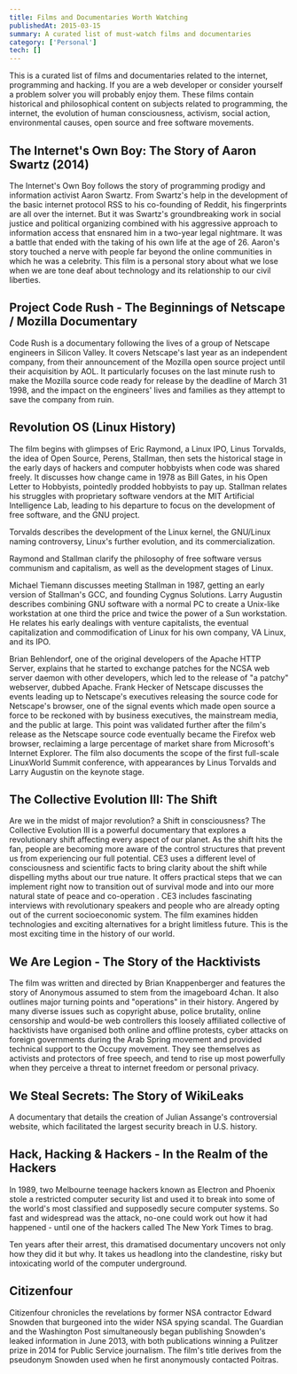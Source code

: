 ```yaml
---
title: Films and Documentaries Worth Watching
publishedAt: 2015-03-15
summary: A curated list of must-watch films and documentaries
category: ['Personal']
tech: []
---
```


This is a curated list of films and documentaries related to the internet, programming and hacking. If you are a web developer or consider yourself a problem solver you will probably enjoy them. These films contain historical and philosophical content on subjects related to programming, the internet, the evolution of human consciousness, activism, social action, environmental causes, open source and free software movements.

## The Internet's Own Boy: The Story of Aaron Swartz (2014)

The Internet's Own Boy follows the story of programming prodigy and information activist Aaron Swartz. From Swartz's help in the development of the basic internet protocol RSS to his co-founding of Reddit, his fingerprints are all over the internet. But it was Swartz's groundbreaking work in social justice and political organizing combined with his aggressive approach to information access that ensnared him in a two-year legal nightmare. It was a battle that ended with the taking of his own life at the age of 26. Aaron's story touched a nerve with people far beyond the online communities in which he was a celebrity. This film is a personal story about what we lose when we are tone deaf about technology and its relationship to our civil liberties.

## Project Code Rush - The Beginnings of Netscape / Mozilla Documentary

Code Rush is a documentary following the lives of a group of Netscape engineers in Silicon Valley. It covers Netscape's last year as an independent company, from their announcement of the Mozilla open source project until their acquisition by AOL. It particularly focuses on the last minute rush to make the Mozilla source code ready for release by the deadline of March 31 1998, and the impact on the engineers' lives and families as they attempt to save the company from ruin.

## Revolution OS (Linux History)

The film begins with glimpses of Eric Raymond, a Linux IPO, Linus Torvalds, the idea of Open Source, Perens, Stallman, then sets the historical stage in the early days of hackers and computer hobbyists when code was shared freely. It discusses how change came in 1978 as Bill Gates, in his Open Letter to Hobbyists, pointedly prodded hobbyists to pay up. Stallman relates his struggles with proprietary software vendors at the MIT Artificial Intelligence Lab, leading to his departure to focus on the development of free software, and the GNU project.   

Torvalds describes the development of the Linux kernel, the GNU/Linux naming controversy, Linux's further evolution, and its commercialization.   

Raymond and Stallman clarify the philosophy of free software versus communism and capitalism, as well as the development stages of Linux.  

Michael Tiemann discusses meeting Stallman in 1987, getting an early version of Stallman's GCC, and founding Cygnus Solutions.
Larry Augustin describes combining GNU software with a normal PC to create a Unix-like workstation at one third the price and twice the power of a Sun workstation. He relates his early dealings with venture capitalists, the eventual capitalization and commodification of Linux for his own company, VA Linux, and its IPO.

Brian Behlendorf, one of the original developers of the Apache HTTP Server, explains that he started to exchange patches for the NCSA web server daemon with other developers, which led to the release of "a patchy" webserver, dubbed Apache.
Frank Hecker of Netscape discusses the events leading up to Netscape's executives releasing the source code for Netscape's browser, one of the signal events which made open source a force to be reckoned with by business executives, the mainstream media, and the public at large. This point was validated further after the film's release as the Netscape source code eventually became the Firefox web browser, reclaiming a large percentage of market share from Microsoft's Internet Explorer.
The film also documents the scope of the first full-scale LinuxWorld Summit conference, with appearances by Linus Torvalds and Larry Augustin on the keynote stage.


## The Collective Evolution III: The Shift

Are we in the midst of major revolution?  a Shift in consciousness? The Collective Evolution III is a powerful documentary that explores a revolutionary shift affecting every aspect of our planet. As the shift hits the fan, people are becoming more aware of the control structures that prevent us from experiencing our full potential. CE3 uses a different level of consciousness and scientific facts to bring clarity about the shift while dispelling myths about our true nature. It offers practical steps that we can implement right now to transition out of survival mode and into our more natural state of peace and co-operation . CE3 includes fascinating interviews with revolutionary speakers and people who are already opting out of the current socioeconomic system. The film examines hidden technologies and exciting alternatives for a bright limitless future. This is the most exciting time in the history of our world.


## We Are Legion - The Story of the Hacktivists

The film was written and directed by Brian Knappenberger and features the story of Anonymous assumed to stem from the imageboard 4chan. It also outlines major turning points and "operations" in their history. Angered by many diverse issues such as copyright abuse, police brutality, online censorship and would-be web controllers this loosely affiliated collective of hacktivists have organised both online and offline protests, cyber attacks on foreign governments during the Arab Spring movement and provided technical support to the Occupy movement. They see themselves as activists and protectors of free speech, and tend to rise up most powerfully when they perceive a threat to internet freedom or personal privacy.


## We Steal Secrets: The Story of WikiLeaks

A documentary that details the creation of Julian Assange's controversial website, which facilitated the largest security breach in U.S. history.


## Hack, Hacking & Hackers - In the Realm of the Hackers

In 1989, two Melbourne teenage hackers known as Electron and Phoenix stole a restricted computer security list and used it to break into some of the world's most classified and supposedly secure computer systems. So fast and widespread was the attack, no-one could work out how it had happened - until one of the hackers called The New York Times to brag.

Ten years after their arrest, this dramatised documentary uncovers not only how they did it but why. It takes us headlong into the clandestine, risky but intoxicating world of the computer underground.

## Citizenfour

Citizenfour chronicles the revelations by former NSA contractor Edward Snowden that burgeoned into the wider NSA spying scandal. The Guardian and the Washington Post simultaneously began publishing Snowden's leaked information in June 2013, with both publications winning a Pulitzer prize in 2014 for Public Service journalism. The film's title derives from the pseudonym Snowden used when he first anonymously contacted Poitras.
